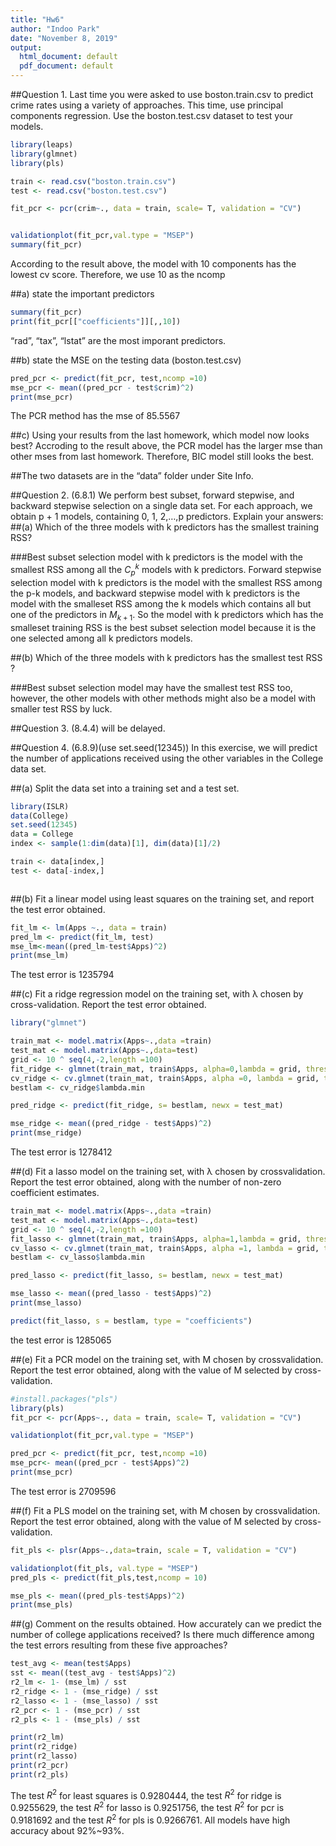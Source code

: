 ---
title: "Hw6"
author: "Indoo Park"
date: "November 8, 2019"
output:
  html_document: default
  pdf_document: default
---
##Question 1. Last time you were asked to use boston.train.csv to predict crime rates using a variety of approaches. This time, use principal components regression.  Use the boston.test.csv dataset to test your models. 
```{r}
library(leaps)
library(glmnet)
library(pls)

train <- read.csv("boston.train.csv")
test <- read.csv("boston.test.csv")

fit_pcr <- pcr(crim~., data = train, scale= T, validation = "CV")


validationplot(fit_pcr,val.type = "MSEP")
summary(fit_pcr)

```
According to the result above, the model with 10 components has the lowest cv score. Therefore, we use 10 as the ncomp 

##a) state the important predictors
```{r}
summary(fit_pcr)
print(fit_pcr[["coefficients"]][,,10])
```
"rad", "tax", "lstat" are the most imporant predictors.

##b) state the MSE on the testing data (boston.test.csv)
```{r}
pred_pcr <- predict(fit_pcr, test,ncomp =10)
mse_pcr <- mean((pred_pcr - test$crim)^2)
print(mse_pcr)
```
The PCR method has the mse of 85.5567

##c) Using your results from the last homework, which model now looks best?
Accroding to the result above, the PCR model has the larger mse than other mses from last homework. Therefore, BIC model still looks the best.

##The two datasets are in the "data” folder under Site Info.




##Question 2. (6.8.1) We perform best subset, forward stepwise, and backward stepwise selection on a single data set. For each approach, we obtain p + 1 models, containing 0, 1, 2,...,p predictors. Explain your answers:
##(a) Which of the three models with k predictors has the smallest training RSS?

###Best subset selection model with k predictors is the model with the smallest RSS among all the $C_{p}^{k}$ models with k predictors. Forward stepwise selection model with k predictors is the model with the smallest RSS among the p-k models, and backward stepwise model with k predictors is the model with the smalleset RSS among the k models which contains all but one of the predictors in $M_{k+1}$. So the model with k predictors which has the smalleset training RSS is the best subset selection model because it is the one selected among all k predictors models.

##(b) Which of the three models with k predictors has the smallest test RSS ? 

###Best subset selection model may have the smallest test RSS too, however, the other models with other methods might also be a model with smaller test RSS by luck.

##Question 3. (8.4.4) will be delayed.

##Question 4. (6.8.9)(use set.seed(12345)) In this exercise, we will predict the number of applications received using the other variables in the College data set.

##(a) Split the data set into a training set and a test set.

```{r}
library(ISLR)
data(College)
set.seed(12345)
data = College
index <- sample(1:dim(data)[1], dim(data)[1]/2)

train <- data[index,]
test <- data[-index,]



```

##(b)  Fit a linear model using least squares on the training set, and report the test error obtained.
```{r}
fit_lm <- lm(Apps ~., data = train)
pred_lm <- predict(fit_lm, test)
mse_lm<-mean((pred_lm-test$Apps)^2)
print(mse_lm)
```
The test error is 1235794

##(c) Fit a ridge regression model on the training set, with λ chosen by cross-validation. Report the test error obtained.
```{r}
library("glmnet")

train_mat <- model.matrix(Apps~.,data =train)
test_mat <- model.matrix(Apps~.,data=test)
grid <- 10 ^ seq(4,-2,length =100)
fit_ridge <- glmnet(train_mat, train$Apps, alpha=0,lambda = grid, thresh = 1e-12)
cv_ridge <- cv.glmnet(train_mat, train$Apps, alpha =0, lambda = grid, thresh = 1e-12)
bestlam <- cv_ridge$lambda.min

pred_ridge <- predict(fit_ridge, s= bestlam, newx = test_mat)

mse_ridge <- mean((pred_ridge - test$Apps)^2)
print(mse_ridge)
```
The test error is 1278412

##(d) Fit a lasso model on the training set, with λ chosen by crossvalidation. Report the test error obtained, along with the number of non-zero coefficient estimates.
```{r}
train_mat <- model.matrix(Apps~.,data =train)
test_mat <- model.matrix(Apps~.,data=test)
grid <- 10 ^ seq(4,-2,length =100)
fit_lasso <- glmnet(train_mat, train$Apps, alpha=1,lambda = grid, thresh = 1e-12)
cv_lasso <- cv.glmnet(train_mat, train$Apps, alpha =1, lambda = grid, thresh = 1e-12)
bestlam <- cv_lasso$lambda.min

pred_lasso <- predict(fit_lasso, s= bestlam, newx = test_mat)

mse_lasso <- mean((pred_lasso - test$Apps)^2)
print(mse_lasso)

predict(fit_lasso, s = bestlam, type = "coefficients")
```
the test error is 1285065

##(e) Fit a PCR model on the training set, with M chosen by crossvalidation. Report the test error obtained, along with the value of M selected by cross-validation.

```{r}
#install.packages("pls")
library(pls)
fit_pcr <- pcr(Apps~., data = train, scale= T, validation = "CV")

validationplot(fit_pcr,val.type = "MSEP")

pred_pcr <- predict(fit_pcr, test,ncomp =10)
mse_pcr<- mean((pred_pcr - test$Apps)^2)
print(mse_pcr)

```
The test error is 2709596

##(f) Fit a PLS model on the training set, with M chosen by crossvalidation. Report the test error obtained, along with the value of M selected by cross-validation.

```{r}
fit_pls <- plsr(Apps~.,data=train, scale = T, validation = "CV")

validationplot(fit_pls, val.type = "MSEP")
pred_pls <- predict(fit_pls,test,ncomp = 10)

mse_pls <- mean((pred_pls-test$Apps)^2)
print(mse_pls)

```

##(g) Comment on the results obtained. How accurately can we predict the number of college applications received? Is there much difference among the test errors resulting from these five approaches?
```{r}
test_avg <- mean(test$Apps)
sst <- mean((test_avg - test$Apps)^2)
r2_lm <- 1- (mse_lm) / sst
r2_ridge <- 1 - (mse_ridge) / sst
r2_lasso <- 1 - (mse_lasso) / sst
r2_pcr <- 1 - (mse_pcr) / sst
r2_pls <- 1 - (mse_pls) / sst

print(r2_lm)
print(r2_ridge)
print(r2_lasso)
print(r2_pcr)
print(r2_pls)
```
The test $R^2$ for least squares is 0.9280444, the test $R^2$ for ridge is 0.9255629, the test $R^2$ for lasso is 0.9251756, the test $R^2$ for pcr is 0.9181692 and the test $R^2$ for pls is 0.9266761. All models have high accuracy about 92%~93%.





